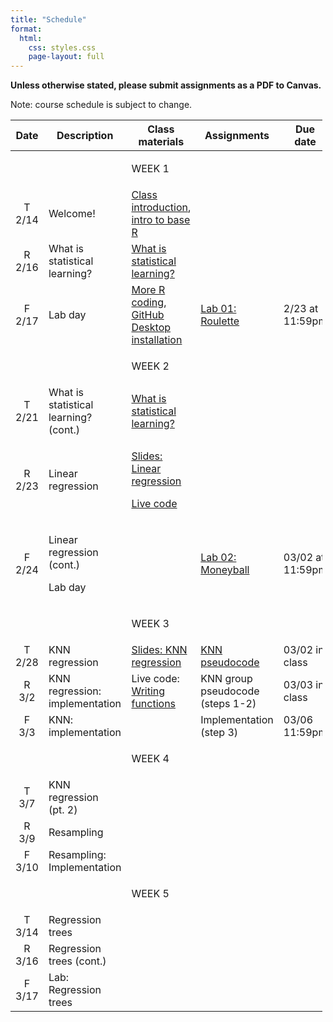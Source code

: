 ```yaml
---
title: "Schedule"
format:
  html:
    css: styles.css
    page-layout: full
---
```


**Unless otherwise stated, please submit assignments as a PDF to Canvas.**

Note: course schedule is subject to change.

::: important
+---------+---------------------------------------+-----------------------------------------------------------------------------------------------------------------------+--------------------------------------------------------+------------------+
| Date    | Description                           | Class materials                                                                                                       | Assignments                                            | Due date         |
+:=======:+=======================================+=======================================================================================================================+========================================================+==================+
|         |                                       | ::: important                                                                                                         |                                                        |                  |
|         |                                       | WEEK 1                                                                                                                |                                                        |                  |
|         |                                       | :::                                                                                                                   |                                                        |                  |
+---------+---------------------------------------+-----------------------------------------------------------------------------------------------------------------------+--------------------------------------------------------+------------------+
| T 2/14  | Welcome!                              | [Class introduction](slides/slides-00-welcome.qmd), [intro to base R](live-code/live-code-base-R.qmd)                 |                                                        |                  |
+---------+---------------------------------------+-----------------------------------------------------------------------------------------------------------------------+--------------------------------------------------------+------------------+
| R 2/16  | What is statistical learning?         | [What is statistical learning?](slides/slides-01-what-is.qmd)                                                         |                                                        |                  |
+---------+---------------------------------------+-----------------------------------------------------------------------------------------------------------------------+--------------------------------------------------------+------------------+
| F 2/17  | Lab day                               | [More R coding](live-code/live-code-conditions.qmd), [GitHub Desktop installation](slides/slides-00-installation.qmd) | [Lab 01: Roulette](labs/lab-01-roulette.qmd)           | 2/23 at 11:59pm  |
+---------+---------------------------------------+-----------------------------------------------------------------------------------------------------------------------+--------------------------------------------------------+------------------+
|         |                                       | ::: important                                                                                                         |                                                        |                  |
|         |                                       | WEEK 2                                                                                                                |                                                        |                  |
|         |                                       | :::                                                                                                                   |                                                        |                  |
+---------+---------------------------------------+-----------------------------------------------------------------------------------------------------------------------+--------------------------------------------------------+------------------+
| T 2/21  | What is statistical learning? (cont.) | [What is statistical learning?](slides/slides-01-what-is.qmd)                                                         |                                                        |                  |
+---------+---------------------------------------+-----------------------------------------------------------------------------------------------------------------------+--------------------------------------------------------+------------------+
| R 2/23  | Linear regression                     | [Slides: Linear regression](slides/slides-02-linear-regression.qmd)                                                   |                                                        |                  |
|         |                                       |                                                                                                                       |                                                        |                  |
|         |                                       | [Live code](live-code/live-code-lin-regression.qmd)                                                                   |                                                        |                  |
+---------+---------------------------------------+-----------------------------------------------------------------------------------------------------------------------+--------------------------------------------------------+------------------+
| F 2/24  | Linear regression (cont.)             |                                                                                                                       | [Lab 02: Moneyball](labs/lab-02-linear-regression.qmd) | 03/02 at 11:59pm |
|         |                                       |                                                                                                                       |                                                        |                  |
|         | Lab day                               |                                                                                                                       |                                                        |                  |
+---------+---------------------------------------+-----------------------------------------------------------------------------------------------------------------------+--------------------------------------------------------+------------------+
|         |                                       | ::: important                                                                                                         |                                                        |                  |
|         |                                       | WEEK 3                                                                                                                |                                                        |                  |
|         |                                       | :::                                                                                                                   |                                                        |                  |
+---------+---------------------------------------+-----------------------------------------------------------------------------------------------------------------------+--------------------------------------------------------+------------------+
| T 2/28  | KNN regression                        | [Slides: KNN regression](slides/slides-03-knn-regression.qmd)                                                         | [KNN pseudocode](files/knn_pseudocode.qmd)             | 03/02 in class   |
+---------+---------------------------------------+-----------------------------------------------------------------------------------------------------------------------+--------------------------------------------------------+------------------+
| R 3/2   | KNN regression: implementation        | Live code: [Writing functions](live-code/live-code-functions.qmd)                                                     | KNN group pseudocode (steps 1-2)                       | 03/03 in class   |
+---------+---------------------------------------+-----------------------------------------------------------------------------------------------------------------------+--------------------------------------------------------+------------------+
| F 3/3   | KNN: implementation                   |                                                                                                                       | Implementation (step 3)                                | 03/06 11:59pm    |
+---------+---------------------------------------+-----------------------------------------------------------------------------------------------------------------------+--------------------------------------------------------+------------------+
|         |                                       | ::: important                                                                                                         |                                                        |                  |
|         |                                       | WEEK 4                                                                                                                |                                                        |                  |
|         |                                       | :::                                                                                                                   |                                                        |                  |
+---------+---------------------------------------+-----------------------------------------------------------------------------------------------------------------------+--------------------------------------------------------+------------------+
| T 3/7   | KNN regression (pt. 2)                |                                                                                                                       |                                                        |                  |
+---------+---------------------------------------+-----------------------------------------------------------------------------------------------------------------------+--------------------------------------------------------+------------------+
| R 3/9   | Resampling                            |                                                                                                                       |                                                        |                  |
+---------+---------------------------------------+-----------------------------------------------------------------------------------------------------------------------+--------------------------------------------------------+------------------+
| F 3/10  | Resampling: Implementation            |                                                                                                                       |                                                        |                  |
+---------+---------------------------------------+-----------------------------------------------------------------------------------------------------------------------+--------------------------------------------------------+------------------+
|         |                                       | ::: important                                                                                                         |                                                        |                  |
|         |                                       | WEEK 5                                                                                                                |                                                        |                  |
|         |                                       | :::                                                                                                                   |                                                        |                  |
+---------+---------------------------------------+-----------------------------------------------------------------------------------------------------------------------+--------------------------------------------------------+------------------+
| T 3/14  | Regression trees                      |                                                                                                                       |                                                        |                  |
+---------+---------------------------------------+-----------------------------------------------------------------------------------------------------------------------+--------------------------------------------------------+------------------+
| R 3/16  | Regression trees (cont.)              |                                                                                                                       |                                                        |                  |
+---------+---------------------------------------+-----------------------------------------------------------------------------------------------------------------------+--------------------------------------------------------+------------------+
| F 3/17  | Lab: Regression trees                 |                                                                                                                       |                                                        |                  |
+---------+---------------------------------------+-----------------------------------------------------------------------------------------------------------------------+--------------------------------------------------------+------------------+
:::
